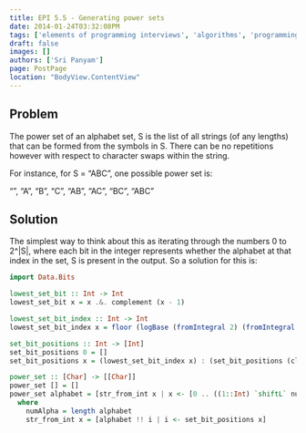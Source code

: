 ```yaml
---
title: EPI 5.5 - Generating power sets
date: 2014-01-24T03:32:08PM
tags: ['elements of programming interviews', 'algorithms', 'programming', 'power-sets']
draft: false
images: []
authors: ['Sri Panyam']
page: PostPage
location: "BodyView.ContentView"
---
```


## Problem

The power set of an alphabet set, S is the list of all strings (of any lengths) that can be formed from the symbols in S. There can be no repetitions however with respect to character swaps within the string.

For instance, for S = “ABC”, one possible power set is:

“”, “A”, “B”, “C”, “AB”, “AC”, “BC”, “ABC”

## Solution

The simplest way to think about this as iterating through the numbers 0 to 2^|S|, where each bit in the integer represents whether the alphabet at that index in the set, S is present in the output. So a solution for this is:

```haskell showLineNumbers
import Data.Bits

lowest_set_bit :: Int -> Int
lowest_set_bit x = x .&. complement (x - 1)

lowest_set_bit_index :: Int -> Int
lowest_set_bit_index x = floor (logBase (fromIntegral 2) (fromIntegral (lowest_set_bit x)))

set_bit_positions :: Int -> [Int]
set_bit_positions 0 = []
set_bit_positions x = (lowest_set_bit_index x) : (set_bit_positions (clear_lowest_set_bit x))

power_set :: [Char] -> [[Char]]
power_set [] = []
power_set alphabet = [str_from_int x | x <- [0 .. ((1::Int) `shiftL` numAlpha) - 1]]
  where
    numAlpha = length alphabet
    str_from_int x = [alphabet !! i | i <- set_bit_positions x]
```
